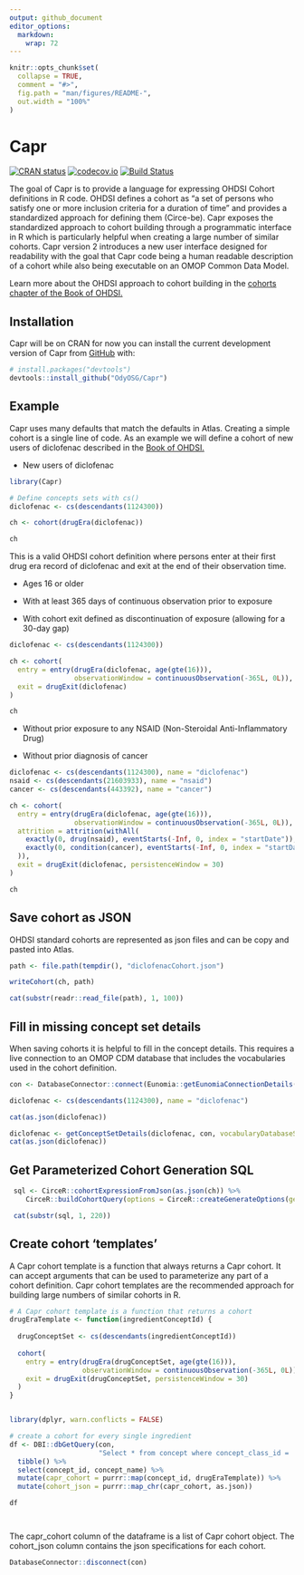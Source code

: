 ```yaml
---
output: github_document
editor_options: 
  markdown: 
    wrap: 72
---
```


<!-- README.md is generated from README.Rmd. Please edit that file -->

```r
knitr::opts_chunk$set(
  collapse = TRUE,
  comment = "#>",
  fig.path = "man/figures/README-",
  out.width = "100%"
)
```

# Capr

<!-- badges: start -->

[![CRAN
status](https://www.r-pkg.org/badges/version/Capr)](https://CRAN.R-project.org/package=Capr)
[![codecov.io](https://codecov.io/github/OdyOSG/Capr/coverage.svg?branch=main)](https://codecov.io/github/OdyOSG/Capr?branch=main)
[![Build
Status](https://github.com/OdyOSG/Capr/workflows/R-CMD-check/badge.svg)](https://github.com/OdyOsg/Capr/actions?query=workflow%3AR-CMD-check)

<!-- badges: end -->

The goal of Capr is to provide a language for expressing OHDSI Cohort
definitions in R code. OHDSI defines a cohort as "a set of persons who
satisfy one or more inclusion criteria for a duration of time" and
provides a standardized approach for defining them (Circe-be). Capr
exposes the standardized approach to cohort building through a
programmatic interface in R which is particularly helpful when creating
a large number of similar cohorts. Capr version 2 introduces a new user
interface designed for readability with the goal that Capr code being a
human readable description of a cohort while also being executable on an
OMOP Common Data Model.

Learn more about the OHDSI approach to cohort building in the [cohorts
chapter of the Book of
OHDSI.](https://ohdsi.github.io/TheBookOfOhdsi/Cohorts.html)

## Installation

Capr will be on CRAN for now you can install the current development
version of Capr from [GitHub](https://github.com/) with:

``` r
# install.packages("devtools")
devtools::install_github("OdyOSG/Capr")
```

## Example

Capr uses many defaults that match the defaults in Atlas. Creating a
simple cohort is a single line of code. As an example we will define a
cohort of new users of diclofenac described in the [Book of
OHDSI.](https://ohdsi.github.io/TheBookOfOhdsi/SuggestedAnswers.html#Cohortsanswers)

-   New users of diclofenac

```r
library(Capr)

# Define concepts sets with cs()
diclofenac <- cs(descendants(1124300))

ch <- cohort(drugEra(diclofenac))

ch

```

This is a valid OHDSI cohort definition where persons enter at their
first drug era record of diclofenac and exit at the end of their
observation time.

-   Ages 16 or older

-   With at least 365 days of continuous observation prior to exposure

-   With cohort exit defined as discontinuation of exposure (allowing
    for a 30-day gap)

```r
diclofenac <- cs(descendants(1124300))

ch <- cohort(
  entry = entry(drugEra(diclofenac, age(gte(16))),
                observationWindow = continuousObservation(-365L, 0L)),
  exit = drugExit(diclofenac)
)

ch
```

-   Without prior exposure to any NSAID (Non-Steroidal Anti-Inflammatory
    Drug)

-   Without prior diagnosis of cancer

```r
diclofenac <- cs(descendants(1124300), name = "diclofenac")
nsaid <- cs(descendants(21603933), name = "nsaid")
cancer <- cs(descendants(443392), name = "cancer")

ch <- cohort(
  entry = entry(drugEra(diclofenac, age(gte(16))),
                observationWindow = continuousObservation(-365L, 0L)),
  attrition = attrition(withAll(
    exactly(0, drug(nsaid), eventStarts(-Inf, 0, index = "startDate")),
    exactly(0, condition(cancer), eventStarts(-Inf, 0, index = "startDate"))
  )),
  exit = drugExit(diclofenac, persistenceWindow = 30)
)

ch
```

## Save cohort as JSON

OHDSI standard cohorts are represented as json files and can be copy and
pasted into Atlas.

```r

path <- file.path(tempdir(), "diclofenacCohort.json")

writeCohort(ch, path)

cat(substr(readr::read_file(path), 1, 100))

```

## Fill in missing concept set details

When saving cohorts it is helpful to fill in the concept details. This
requires a live connection to an OMOP CDM database that includes the
vocabularies used in the cohort definition.

```r

con <- DatabaseConnector::connect(Eunomia::getEunomiaConnectionDetails())

diclofenac <- cs(descendants(1124300), name = "diclofenac")

cat(as.json(diclofenac))

```

```r

diclofenac <- getConceptSetDetails(diclofenac, con, vocabularyDatabaseSchema = "main")
cat(as.json(diclofenac))

```

## Get Parameterized Cohort Generation SQL

```r
 sql <- CirceR::cohortExpressionFromJson(as.json(ch)) %>%
    CirceR::buildCohortQuery(options = CirceR::createGenerateOptions(generateStats = TRUE))

 cat(substr(sql, 1, 220))
```

## 

## Create cohort 'templates'

A Capr cohort template is a function that always returns a Capr cohort.
It can accept arguments that can be used to parameterize any part of a
cohort definition. Capr cohort templates are the recommended approach
for building large numbers of similar cohorts in R.

```r

# A Capr cohort template is a function that returns a cohort
drugEraTemplate <- function(ingredientConceptId) {
  
  drugConceptSet <- cs(descendants(ingredientConceptId))
  
  cohort(
    entry = entry(drugEra(drugConceptSet, age(gte(16))),
                  observationWindow = continuousObservation(-365L, 0L)),
    exit = drugExit(drugConceptSet, persistenceWindow = 30)
  )
}


library(dplyr, warn.conflicts = FALSE)

# create a cohort for every single ingredient
df <- DBI::dbGetQuery(con, 
                      "Select * from concept where concept_class_id = 'Ingredient'") %>% 
  tibble() %>% 
  select(concept_id, concept_name) %>% 
  mutate(capr_cohort = purrr::map(concept_id, drugEraTemplate)) %>% 
  mutate(cohort_json = purrr::map_chr(capr_cohort, as.json))

df




```

The capr_cohort column of the dataframe is a list of Capr cohort object.
The cohort_json column contains the json specifications for each cohort.

```r
DatabaseConnector::disconnect(con)

```
